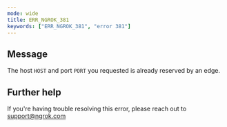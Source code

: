 ```yaml
---
mode: wide
title: ERR_NGROK_381
keywords: ["ERR_NGROK_381", "error 381"]
---
```


## Message

The host `HOST` and port `PORT` you requested is already reserved by an edge.

## Further help

If you're having trouble resolving this error, please reach out to [support@ngrok.com](mailto:support@ngrok.com?subject=Help%20with%20ERR_NGROK_381)
